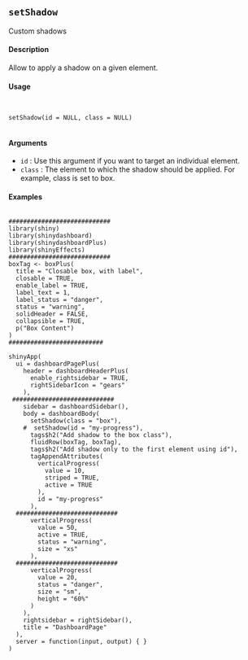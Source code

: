 ## ``setShadow``
Custom shadows

#### Description

Allow to apply a shadow on a given element.

#### Usage
<pre><code>

setShadow(id = NULL, class = NULL)

</code></pre>
#### Arguments

* ``id`` : Use this argument if you want to target an individual element.
* ``class`` : The element to which the shadow should be applied. For example, class is set to box.

#### Examples
<pre><code>
############################
library(shiny)
library(shinydashboard)
library(shinydashboardPlus)
library(shinyEffects)
############################
boxTag <- boxPlus(
  title = "Closable box, with label",
  closable = TRUE,
  enable_label = TRUE,
  label_text = 1,
  label_status = "danger",
  status = "warning",
  solidHeader = FALSE,
  collapsible = TRUE,
  p("Box Content")
)
##########################

shinyApp(
  ui = dashboardPagePlus(
    header = dashboardHeaderPlus(
      enable_rightsidebar = TRUE,
      rightSidebarIcon = "gears"
    ),
 ############################
    sidebar = dashboardSidebar(),
    body = dashboardBody(
      setShadow(class = "box"),
    #  setShadow(id = "my-progress"),
      tags$h2("Add shadow to the box class"),
      fluidRow(boxTag, boxTag),
      tags$h2("Add shadow only to the first element using id"),
      tagAppendAttributes(
        verticalProgress(
          value = 10,
          striped = TRUE,
          active = TRUE
        ),
        id = "my-progress"
      ),
  ############################
      verticalProgress(
        value = 50,
        active = TRUE,
        status = "warning",
        size = "xs"
      ),
  ############################
      verticalProgress(
        value = 20,
        status = "danger",
        size = "sm",
        height = "60%"
      )
    ),
    rightsidebar = rightSidebar(),
    title = "DashboardPage"
  ),
  server = function(input, output) { }
)

</code></pre>
